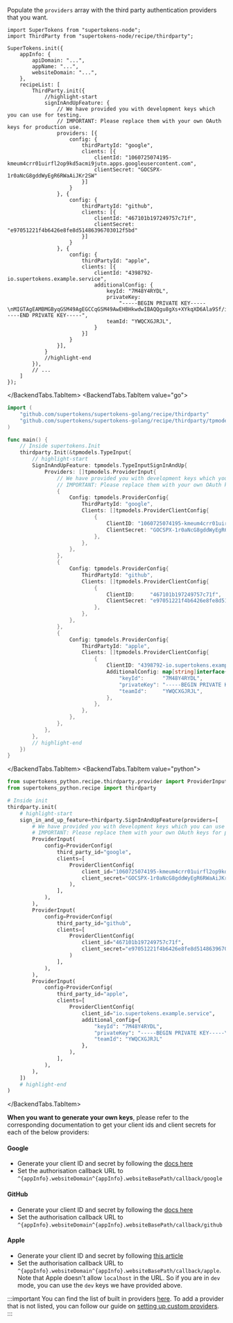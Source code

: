 
Populate the `providers` array with the third party authentication providers that you want.

<BackendTabs>
<BackendTabs.TabItem value="nodejs">

```tsx
import SuperTokens from "supertokens-node";
import ThirdParty from "supertokens-node/recipe/thirdparty";

SuperTokens.init({
    appInfo: {
        apiDomain: "...",
        appName: "...",
        websiteDomain: "...",
    },
    recipeList: [
        ThirdParty.init({
            //highlight-start
            signInAndUpFeature: {
                // We have provided you with development keys which you can use for testing.
                // IMPORTANT: Please replace them with your own OAuth keys for production use.
                providers: [{
                    config: {
                        thirdPartyId: "google",
                        clients: [{
                            clientId: "1060725074195-kmeum4crr01uirfl2op9kd5acmi9jutn.apps.googleusercontent.com",
                            clientSecret: "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"
                        }]
                    }
                }, {
                    config: {
                        thirdPartyId: "github",
                        clients: [{
                            clientId: "467101b197249757c71f",
                            clientSecret: "e97051221f4b6426e8fe8d51486396703012f5bd"
                        }]
                    }
                }, {
                    config: {
                        thirdPartyId: "apple",
                        clients: [{
                            clientId: "4398792-io.supertokens.example.service",
                            additionalConfig: {
                                keyId: "7M48Y4RYDL",
                                privateKey:
                                    "-----BEGIN PRIVATE KEY-----\nMIGTAgEAMBMGByqGSM49AgEGCCqGSM49AwEHBHkwdwIBAQQgu8gXs+XYkqXD6Ala9Sf/iJXzhbwcoG5dMh1OonpdJUmgCgYIKoZIzj0DAQehRANCAASfrvlFbFCYqn3I2zeknYXLwtH30JuOKestDbSfZYxZNMqhF/OzdZFTV0zc5u5s3eN+oCWbnvl0hM+9IW0UlkdA\n-----END PRIVATE KEY-----",
                                teamId: "YWQCXGJRJL",
                            }
                        }]
                    }
                }],
            }
            //highlight-end
        }),
        // ...
    ]
});
```
</BackendTabs.TabItem>
<BackendTabs.TabItem value="go">

```go
import (
	"github.com/supertokens/supertokens-golang/recipe/thirdparty"
	"github.com/supertokens/supertokens-golang/recipe/thirdparty/tpmodels"
)

func main() {
	// Inside supertokens.Init
	thirdparty.Init(&tpmodels.TypeInput{
		// highlight-start
		SignInAndUpFeature: tpmodels.TypeInputSignInAndUp{
			Providers: []tpmodels.ProviderInput{
				// We have provided you with development keys which you can use for testing.
				// IMPORTANT: Please replace them with your own OAuth keys for production use.
				{
					Config: tpmodels.ProviderConfig{
						ThirdPartyId: "google",
						Clients: []tpmodels.ProviderClientConfig{
							{
								ClientID: "1060725074195-kmeum4crr01uirfl2op9kd5acmi9jutn.apps.googleusercontent.com",
								ClientSecret: "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",
							},
						},
					},
				},
				{
					Config: tpmodels.ProviderConfig{
						ThirdPartyId: "github",
						Clients: []tpmodels.ProviderClientConfig{
							{
								ClientID:     "467101b197249757c71f",
								ClientSecret: "e97051221f4b6426e8fe8d51486396703012f5bd",
							},
						},
					},
				},
				{
					Config: tpmodels.ProviderConfig{
						ThirdPartyId: "apple",
						Clients: []tpmodels.ProviderClientConfig{
							{
								ClientID: "4398792-io.supertokens.example.service",
								AdditionalConfig: map[string]interface{}{
									"keyId":      "7M48Y4RYDL",
									"privateKey": "-----BEGIN PRIVATE KEY-----\nMIGTAgEAMBMGByqGSM49AgEGCCqGSM49AwEHBHkwdwIBAQQgu8gXs+XYkqXD6Ala9Sf/iJXzhbwcoG5dMh1OonpdJUmgCgYIKoZIzj0DAQehRANCAASfrvlFbFCYqn3I2zeknYXLwtH30JuOKestDbSfZYxZNMqhF/OzdZFTV0zc5u5s3eN+oCWbnvl0hM+9IW0UlkdA\n-----END PRIVATE KEY-----",
									"teamId":     "YWQCXGJRJL",
								},
							},
						},
					},
				},
			},
		},
		// highlight-end
	})
}
```
</BackendTabs.TabItem>
<BackendTabs.TabItem value="python">

```python
from supertokens_python.recipe.thirdparty.provider import ProviderInput, ProviderConfig, ProviderClientConfig
from supertokens_python.recipe import thirdparty

# Inside init
thirdparty.init(
    # highlight-start
    sign_in_and_up_feature=thirdparty.SignInAndUpFeature(providers=[
        # We have provided you with development keys which you can use for testing.
        # IMPORTANT: Please replace them with your own OAuth keys for production use.
        ProviderInput(
            config=ProviderConfig(
                third_party_id="google",
                clients=[
                    ProviderClientConfig(
                        client_id="1060725074195-kmeum4crr01uirfl2op9kd5acmi9jutn.apps.googleusercontent.com",
                        client_secret="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",
                    ),
                ],
            ),
        ),
        ProviderInput(
            config=ProviderConfig(
                third_party_id="github",
                clients=[
                    ProviderClientConfig(
                        client_id="467101b197249757c71f",
                        client_secret="e97051221f4b6426e8fe8d51486396703012f5bd",
                    )
                ],
            ),
        ),
        ProviderInput(
            config=ProviderConfig(
                third_party_id="apple",
                clients=[
                    ProviderClientConfig(
                        client_id="io.supertokens.example.service",
                        additional_config={
                            "keyId": "7M48Y4RYDL",
                            "privateKey": "-----BEGIN PRIVATE KEY-----\nMIGTAgEAMBMGByqGSM49AgEGCCqGSM49AwEHBHkwdwIBAQQgu8gXs+XYkqXD6Ala9Sf/iJXzhbwcoG5dMh1OonpdJUmgCgYIKoZIzj0DAQehRANCAASfrvlFbFCYqn3I2zeknYXLwtH30JuOKestDbSfZYxZNMqhF/OzdZFTV0zc5u5s3eN+oCWbnvl0hM+9IW0UlkdA\n-----END PRIVATE KEY-----",
                            "teamId": "YWQCXGJRJL"
                        },
                    ),
                ],
            ),
        ),
    ])
    # highlight-end
)
```

</BackendTabs.TabItem>
</BackendTabs>

**When you want to generate your own keys**, please refer to the corresponding documentation to get your client ids and client secrets for each of the below providers:


#### Google

- Generate your client ID and secret by following the [docs here](https://support.google.com/cloud/answer/6158849?hl=en)
- Set the authorisation callback URL to `^{appInfo}.websiteDomain^{appInfo}.websiteBasePath/callback/google`


#### GitHub

- Generate your client ID and secret by following the [docs here](https://docs.github.com/en/developers/apps/creating-an-oauth-app)
- Set the authorisation callback URL to `^{appInfo}.websiteDomain^{appInfo}.websiteBasePath/callback/github`


#### Apple

- Generate your client ID and secret by following [this article](https://medium.com/identity-beyond-borders/how-to-configure-sign-in-with-apple-77c61e336003)
- Set the authorisation callback URL to `^{appInfo}.websiteDomain^{appInfo}.websiteBasePath/callback/apple`. Note that Apple doesn't allow `localhost` in the URL. So if you are in `dev` mode, you can use the `dev` keys we have provided above.


:::important
You can find the list of built in providers [here](/docs/authentication/social/built-in-providers-config). To add a provider that is not listed, you can follow our guide on [setting up custom providers](/docs/authentication/social/custom-providers).
:::
